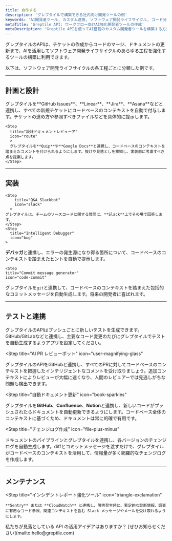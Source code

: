 ```yaml
---
title: 自作する
description: 'グレプタイルで構築できる社内向け開発ツールの例'
keywords: 'AI開発者ツール, カスタム連携, ソフトウェア開発ライフサイクル, コード分析, 自動化ワークフロー, 開発者の生産性'
metaTitle: 'Greptile API: ワークフロー向けAI強化開発者ツールの作成'
metaDescription: 'Greptile APIを使ってAI搭載のカスタム開発者ツールを構築する方法を紹介します。ソフトウェア開発ライフサイクルの計画、実装、テスト、保守の各段階を強化します。'
---
```


グレプタイルのAPIは、チケットの作成からコードのマージ、ドキュメントの更新まで、AIを活用してソフトウェア開発ライフサイクルのあらゆる工程を強化するツールの構築に利用できます。

以下は、ソフトウェア開発ライフサイクルの各工程ごとに分類した例です。

---

## 計画と設計
<Steps cols={2}>
  <Step
    title="タスクエンリッチャー"
    icon="list-check"
    >
    グレプタイルを**GitHub Issues**、**Linear**、**Jira**、**Asana**などと連携し、すべての新規チケットにコードベースのコンテキストを自動で付与します。チケットの進め方や参照すべきファイルなどを具体的に提示します。 
  </Step>

    <Step
      title="設計ドキュメントレビューア"
      icon="route"
      >
      グレプタイルを**Quip**や**Google Docs**と連携し、コードベースのコンテキストを踏まえたコメントを付けられるようにします。抜けや見落としを検知し、実装前に考慮すべき点を提案します。 
    </Step>

</Steps>

---

## 実装

<Steps cols={2}>

    <Step
        title="Q&A Slackbot"
        icon="slack"
      >
    グレプタイルは、チームのソースコードに関する質問に、**Slack**上でその場で回答します。
    </Step>
    <Step
      title="Intelligent Debugger"
      icon="bug"
    >
  **デバッガ**と連携し、エラーの発生源になり得る箇所について、コードベースのコンテキストを踏まえたヒントを自動で提示します。
    </Step>

    <Step
    title="Commit message generator"
    icon="code-commit"
  >
  グレプタイルを`git`と連携して、コードベースのコンテキストを踏まえた包括的なコミットメッセージを自動生成します。将来の開発者に喜ばれます。
  </Step>

</Steps>

---

## テストと連携
<Steps cols={2}>
  <Step
    title="テスト作成ツール"
    icon="vial-circle-check"
    >
    グレプタイルのAPIはプッシュごとに新しいテストを生成できます。GitHub/GitLabなどと連携し、主要なコード変更のたびにグレプタイルでテストを自動生成するようアプリを設定してください。
</Step>

  <Step
    title="AI PR レビューボット"
    icon="user-magnifying-glass"
  >
  グレプタイルのAPIをGitHubと連携し、すべてのPRに対してコードベースのコンテキストを把握したインテリジェントなコメントを受け取りましょう。追加コンテキストによりレビューが大幅に速くなり、人間のレビュアーでは見逃しがちな問題も検出できます。
  </Step>

<Step
    title="自動ドキュメント更新"
    icon="book-sparkles"
  >
  グレプタイルを**GitHub**、**Confluence**、**Notion**と連携し、新しいコードがプッシュされたらドキュメントを自動更新できるようにします。コードベース全体のコンテキストに基づくため、ドキュメントは常に的確で有用です。
  </Step>

  <Step
    title="チェンジログ作成"
    icon="file-plus-minus"
  >
  ドキュメントのパイプラインとグレプタイルを連携し、各バージョンのチェンジログを自動生成します。diffとコミットメッセージを渡すだけで、グレプタイルがコードベースのコンテキストを活用して、情報量が多く網羅的なチェンジログを作成します。
  </Step>
</Steps>

---

## メンテナンス

<Steps cols={2}>

  <Step
    title="インシデントレポート強化ツール"
    icon="triangle-exclamation"
  >
    **Sentry** または **CloudWatch** と連携し、障害発生時に、暫定的な診断情報、調査に有用なコード参照、関連コンテキストを含む Slack メッセージやメールを受け取れるようにします。
  </Step>

</Steps>
  私たちが見落としている API の活用アイデアはありますか？ [ぜひお知らせください](mailto:hello@greptile.com)